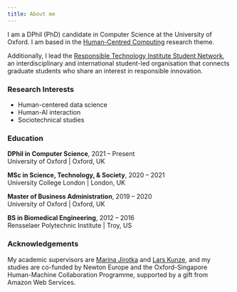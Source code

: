 ```yaml
---
title: About me
---
```


I am a DPhil (PhD) candidate in Computer Science at the University of Oxford. I am based in the [Human-Centred Computing](https://hcc.cs.ox.ac.uk/) research theme.

Additionally, I lead the [Responsible Technology Institute Student Network](https://www.rti.ox.ac.uk/student-network/), an interdisciplinary and international student-led organisation that connects graduate students who share an interest in responsible innovation.

### Research Interests

-   Human-centered data science
-   Human-AI interaction
-   Sociotechnical studies

### Education

**DPhil in Computer Science**, 2021 -- Present\
University of Oxford \| Oxford, UK

**MSc in Science, Technology, & Society**, 2020 -- 2021\
University College London \| London, UK

**Master of Business Administration**, 2019 -- 2020\
University of Oxford \| Oxford, UK

**BS in Biomedical Engineering**, 2012 -- 2016\
Rensselaer Polytechnic Institute \| Troy, US

### Acknowledgements

My academic supervisors are [Marina Jirotka](https://www.cs.ox.ac.uk/people/marina.jirotka/) and [Lars Kunze](https://ori.ox.ac.uk/people/lars-kunze/), and my studies are co-funded by Newton Europe and the Oxford-Singapore Human-Machine Collaboration Programme, supported by a gift from Amazon Web Services.
